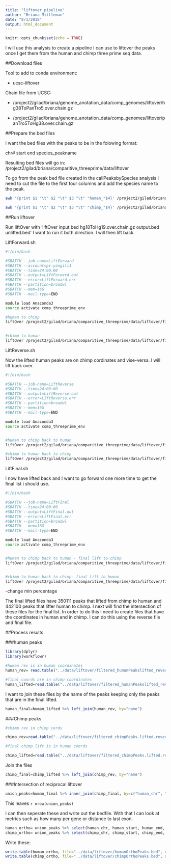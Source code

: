 ```yaml
---
title: "liftover_pipeline"
author: "Briana Mittleman"
date: "8/1/2018"
output: html_document
---
```


```r
knitr::opts_chunk$set(echo = TRUE)
```

I will use this analysis to create a pipeline I can use to liftover the peaks once I get them from the human and chimp three prime seq data.  

##Download files 


Tool to add to conda environment:  

* ucsc-liftover  

Chain file from UCSC:  

* /project2/gilad/briana/genome_anotation_data/comp_genomes/liftover/hg38ToPanTro5.over.chain.gz  

* /project2/gilad/briana/genome_anotation_data/comp_genomes/liftover/panTro5ToHg38.over.chain.gz  

##Prepare the bed files

I want the bed files with the peaks to be in the folowing format:  

chr# start end species_peakname

Resulting bed files will go in: /project2/gilad/briana/comparitive_threeprime/data/liftover

To go from the peak bed file created in the callPeaksbySpecies analysis I need to cut the file to the first four columns and add the species name to the peak.  

```bash
awk '{print $1 "\t" $2 "\t" $3 "\t" "human_"$4}' /project2/gilad/briana/comparitive_threeprime/human/data/mergedPeaks_comb/filtered_APApeaks_merged_allchrom_named_human.bed > /project2/gilad/briana/comparitive_threeprime/data/liftover/filtered_humanPeaks.bed
```


```bash
awk '{print $1 "\t" $2 "\t" $3 "\t" "chimp_"$4}' /project2/gilad/briana/comparitive_threeprime/chimp/data/mergedPeaks_comb/filtered_APApeaks_merged_allchrom_named_chimp.bed > /project2/gilad/briana/comparitive_threeprime/data/liftover/filtered_chimpPeaks.bed
```

##Run liftover  

Run liftOver with 'liftOver input.bed hg18ToHg19.over.chain.gz output.bed unlifted.bed' I want to run it both direction. I will then lift back.   


LiftForward.sh
```bash
#!/bin/bash

#SBATCH --job-name=LiftForward
#SBATCH --account=pi-yangili1
#SBATCH --time=24:00:00
#SBATCH --output=LiftForward.out
#SBATCH --error=LiftForward.err
#SBATCH --partition=broadwl
#SBATCH --mem=16G
#SBATCH --mail-type=END

module load Anaconda3
source activate comp_threeprime_env

#human to chimp
liftOver /project2/gilad/briana/comparitive_threeprime/data/liftover/filtered_humanPeaks.bed /project2/gilad/briana/genome_anotation_data/comp_genomes/liftover/hg38ToPanTro5.over.chain.gz /project2/gilad/briana/comparitive_threeprime/data/liftover/filtered_humanPeakslifted.bed /project2/gilad/briana/comparitive_threeprime/data/liftover/filtered_humanPeaksunlifted.bed
 

#chimp to human 
liftOver /project2/gilad/briana/comparitive_threeprime/data/liftover/filtered_chimpPeaks.bed /project2/gilad/briana/genome_anotation_data/comp_genomes/liftover/panTro5ToHg38.over.chain.gz /project2/gilad/briana/comparitive_threeprime/data/liftover/filtered_chimpPeaks.lifted.bed /project2/gilad/briana/comparitive_threeprime/data/liftover/filtered_chimpPeaks.unlifted.bed
```




LiftReverse.sh  

Now the lifted human peaks are on chimp cordinates and vise-versa. I will lift back over.  

```bash
#!/bin/bash

#SBATCH --job-name=LiftReverse
#SBATCH --time=24:00:00
#SBATCH --output=LiftReverse.out
#SBATCH --error=LiftReverse.err
#SBATCH --partition=broadwl
#SBATCH --mem=16G
#SBATCH --mail-type=END

module load Anaconda3
source activate comp_threeprime_env


#human to chimp back to human
liftOver /project2/gilad/briana/comparitive_threeprime/data/liftover/filtered_humanPeakslifted.bed /project2/gilad/briana/genome_anotation_data/comp_genomes/liftover/panTro5ToHg38.over.chain.gz /project2/gilad/briana/comparitive_threeprime/data/liftover/filtered_humanPeakslifted_reverse.bed /project2/gilad/briana/comparitive_threeprime/data/liftover/filtered_humanPeaksunlifted.reverse.bed

#chimp to human back to chimp
liftOver /project2/gilad/briana/comparitive_threeprime/data/liftover/filtered_chimpPeaks.lifted.bed /project2/gilad/briana/genome_anotation_data/comp_genomes/liftover/hg38ToPanTro5.over.chain.gz /project2/gilad/briana/comparitive_threeprime/data/liftover/filtered_chimpPeaks.lifted.reverse.bed /project2/gilad/briana/comparitive_threeprime/data/liftover/filtered_chimpPeaks.unlifted.reverse.bed

```

LiftFinal.sh 

I now have lifted back and I want to go forward one more time to get the final list i should use.  


```bash
#!/bin/bash

#SBATCH --job-name=LiftFinal
#SBATCH --time=24:00:00
#SBATCH --output=LiftFinal.out
#SBATCH --error=LiftFinal.err
#SBATCH --partition=broadwl
#SBATCH --mem=16G
#SBATCH --mail-type=END

module load Anaconda3
source activate comp_threeprime_env


#human to chimp back to human - final lift to chimp
liftOver /project2/gilad/briana/comparitive_threeprime/data/liftover/filtered_humanPeakslifted_reverse.bed /project2/gilad/briana/genome_anotation_data/comp_genomes/liftover/hg38ToPanTro5.over.chain.gz /project2/gilad/briana/comparitive_threeprime/data/liftover/filtered_humanPeakslifted_reverse.finalCcords.bed /project2/gilad/briana/comparitive_threeprime/data/liftover/filtered_humanPeaksunlifted.reverse.final.bed


#chimp to human back to chimp- final lift to human
liftOver /project2/gilad/briana/comparitive_threeprime/data/liftover/filtered_chimpPeaks.lifted.reverse.bed /project2/gilad/briana/genome_anotation_data/comp_genomes/liftover/panTro5ToHg38.over.chain.gz /project2/gilad/briana/comparitive_threeprime/data/liftover/filtered_chimpPeaks.lifted.reverse.finalHcords.bed /project2/gilad/briana/comparitive_threeprime/data/liftover/filtered_chimpPeaks.unlifted.reverse.final.bed

```


-change min percentage


The final lifted files have 350111 peaks that lifted from chimp to human and 442100 peaks that lifter human to chimp. I next will find the intersection of these files for the final list. In order to do this I need to create files that have the coordinates in human and in chimp. I can do this using the reverse file and final file.  


##Process results  

###human peaks  

```r
library(dplyr)
library(workflowr)
```


```r
#human rev is in human coordinates 
human_rev= read.table("../data/liftover/filtered_humanPeakslifted_reverse.bed", col.names = c("human_chr", "human_start", "human_end", "name"), stringsAsFactors = F)

#final coords are in chimp coordinates  
human_lifted=read.table("../data/liftover/filtered_humanPeakslifted_reverse.finalCcords.bed", col.names = c("chimp_chr", "chimp_start", "chimp_end", "name"), stringsAsFactors = F)
```


I want to join these files by the name of the peaks keeping only the peaks that are in the final lifted.  

```r
human_final=human_lifted %>% left_join(human_rev, by="name")
```

###Chimp peaks  

```r
#chimp rev in chimp cords  

chimp_rev=read.table("../data/liftover/filtered_chimpPeaks.lifted.reverse.bed", col.names = c("chimp_chr", "chimp_start", "chimp_end", "name"), stringsAsFactors = F)

#final chimp lift is in human coords  

chimp_lifted=read.table("../data/liftover/filtered_chimpPeaks.lifted.reverse.finalHcords.bed", col.names=c( "human_chr", "human_start", "human_end", "name"),stringsAsFactors = F )
```


Join the files  

```r
chimp_final=chimp_lifted %>% left_join(chimp_rev, by="name")
```



###Intersection of reciprocal liftover  
```r
union_peaks=human_final %>% inner_join(chimp_final, by=c("human_chr", "human_start", "human_end", "chimp_chr", "chimp_start", "chimp_end" ))
```
This leaves `r nrow(union_peaks)` 


I can then seperate these and write out the bedfile. With that I can look at metrics such as how many per gene or distance to last exon.  

```r
human_ortho= union_peaks %>% select(human_chr, human_start, human_end, name.x) 
chimp_ortho= union_peaks %>% select(chimp_chr, chimp_start, chimp_end, name.y)
```


Write these:  
```r
write.table(human_ortho, file="../data/liftover/humanOrthoPeaks.bed", quote = F, row.names = F, col.names = F,sep="\t")
write.table(chimp_ortho, file="../data/liftover/chimpOrthoPeaks.bed", quote= F, row.names = F, col.names = F, sep="\t")
```


